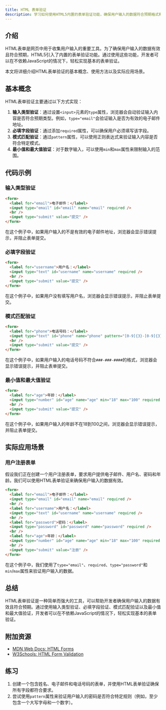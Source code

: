 ```yaml
---
title: HTML 表单验证
description: 学习如何使用HTML5内置的表单验证功能，确保用户输入的数据符合预期格式和要求。
---
```


## 介绍

HTML表单是网页中用于收集用户输入的重要工具。为了确保用户输入的数据有效且符合预期，HTML5引入了内置的表单验证功能。通过使用这些功能，开发者可以在不依赖JavaScript的情况下，轻松实现基本的表单验证。

本文将详细介绍HTML表单验证的基本概念、使用方法以及实际应用场景。

## 基本概念

HTML表单验证主要通过以下方式实现：

1. **输入类型验证**：通过设置`<input>`元素的`type`属性，浏览器会自动验证输入内容是否符合预期类型。例如，`type="email"`会验证输入是否为有效的电子邮件地址。
2. **必填字段验证**：通过添加`required`属性，可以确保用户必须填写该字段。
3. **模式匹配验证**：通过`pattern`属性，可以使用正则表达式来验证输入内容是否符合特定模式。
4. **最小值和最大值验证**：对于数字输入，可以使用`min`和`max`属性来限制输入的范围。

## 代码示例

### 输入类型验证

```html
<form>
  <label for="email">电子邮件：</label>
  <input type="email" id="email" name="email" required />
  <br />
  <input type="submit" value="提交" />
</form>
```

在这个例子中，如果用户输入的不是有效的电子邮件地址，浏览器会显示错误提示，并阻止表单提交。

### 必填字段验证

```html
<form>
  <label for="username">用户名：</label>
  <input type="text" id="username" name="username" required />
  <br />
  <input type="submit" value="提交" />
</form>
```

在这个例子中，如果用户没有填写用户名，浏览器会显示错误提示，并阻止表单提交。

### 模式匹配验证

```html
<form>
  <label for="phone">电话号码：</label>
  <input type="text" id="phone" name="phone" pattern="[0-9]{3}-[0-9]{3}-[0-9]{4}" required />
  <br />
  <input type="submit" value="提交" />
</form>
```

在这个例子中，如果用户输入的电话号码不符合`###-###-####`的格式，浏览器会显示错误提示，并阻止表单提交。

### 最小值和最大值验证

```html
<form>
  <label for="age">年龄：</label>
  <input type="number" id="age" name="age" min="18" max="100" required />
  <br />
  <input type="submit" value="提交" />
</form>
```

在这个例子中，如果用户输入的年龄不在18到100之间，浏览器会显示错误提示，并阻止表单提交。

## 实际应用场景

### 用户注册表单

假设我们正在创建一个用户注册表单，要求用户提供电子邮件、用户名、密码和年龄。我们可以使用HTML表单验证来确保用户输入的数据有效。

```html
<form>
  <label for="email">电子邮件：</label>
  <input type="email" id="email" name="email" required />
  <br />
  <label for="username">用户名：</label>
  <input type="text" id="username" name="username" required />
  <br />
  <label for="password">密码：</label>
  <input type="password" id="password" name="password" required />
  <br />
  <label for="age">年龄：</label>
  <input type="number" id="age" name="age" min="18" max="100" required />
  <br />
  <input type="submit" value="注册" />
</form>
```

在这个例子中，我们使用了`type="email"`、`required`、`type="password"`和`min`/`max`属性来验证用户输入的数据。

## 总结

HTML表单验证是一种简单而强大的工具，可以帮助开发者确保用户输入的数据有效且符合预期。通过使用输入类型验证、必填字段验证、模式匹配验证以及最小值和最大值验证，开发者可以在不依赖JavaScript的情况下，轻松实现基本的表单验证。

## 附加资源

- [MDN Web Docs: HTML Forms](https://developer.mozilla.org/en-US/docs/Learn/Forms)
- [W3Schools: HTML Form Validation](https://www.w3schools.com/html/html_form_validation.asp)

## 练习

1. 创建一个包含姓名、电子邮件和电话号码的表单，并使用HTML表单验证确保所有字段都符合要求。
2. 尝试使用`pattern`属性来验证用户输入的密码是否符合特定规则（例如，至少包含一个大写字母和一个数字）。
